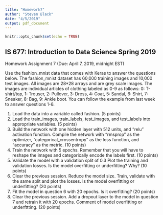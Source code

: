```yaml
---
title: "Homework7"
author: "Steven Black"
date: "4/5/2019"
output: pdf_document
---
```


```r
knitr::opts_chunk$set(echo = TRUE)
```

## IS 677: Introduction to Data Science Spring 2019 
Homework Assignment 7  (Due: April 7, 2019, midnight EST) 
 
Use the fashion_mnist data that comes with Keras to answer the questions below.  The fashion_mnist dataset has 60,000 training images and 10,000 test images. All images are 28*28 arrays and are grey scale images. The images are individual articles of clothing labeled as 0-9 as follows: 0: T-shirt/top, 1: Trouser, 2: Pullover, 3: Dress, 4: Coat, 5: Sandal, 6:  Shirt, 7: Sneaker, 8: Bag, 9: Ankle boot.  You can follow the example from last week to answer questions 1-6.

1.	Load the data into a variable called fashion. (5 points)
2.	Load the train_images, train_labels, test_images, and test_labels into appropriate variables. (5 points)
3.	Build the network with one hidden layer with 512 units, and “relu” activation function. Compile the network with “rmsprop” as the optimizer, “categorical_crossentropy” as the loss function, and “accuracy” as the metric. (10 points)
4.	Train the network with 5 epochs. Remember that you will have to reshape the images and categorically encode the labels first. (10 points)
5.	Validate the model with a validation split of 0.3 Plot the training and validation losses. Is the model overfitting or underfitting? Why? (10 points)
6.	Clear the previous session. Reduce the model size. Train, validate with the same split and plot the losses. Is the model overfitting or underfitting? (20 points)
7.	Fit the model in question 6 with 20 epochs. Is it overfitting? (20 points)
8.	Clear the previous session. Add a dropout layer to the model in question 7 and retrain it with 20 epochs. Comment of model overfitting or underfttting.  (20 points)
